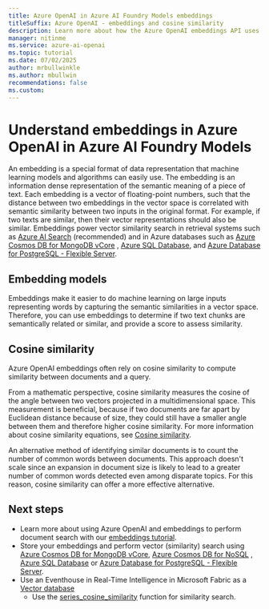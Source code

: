 ```yaml
---
title: Azure OpenAI in Azure AI Foundry Models embeddings
titleSuffix: Azure OpenAI - embeddings and cosine similarity
description: Learn more about how the Azure OpenAI embeddings API uses cosine similarity for document search and to measure similarity between texts.
manager: nitinme
ms.service: azure-ai-openai
ms.topic: tutorial
ms.date: 07/02/2025
author: mrbullwinkle
ms.author: mbullwin
recommendations: false
ms.custom:
---
```


# Understand embeddings in Azure OpenAI in Azure AI Foundry Models

An embedding is a special format of data representation that machine learning models and algorithms can easily use. The embedding is an information dense representation of the semantic meaning of a piece of text. Each embedding is a vector of floating-point numbers, such that the distance between two embeddings in the vector space is correlated with semantic similarity between two inputs in the original format. For example, if two texts are similar, then their vector representations should also be similar. Embeddings power vector similarity search in retrieval systems such as [Azure AI Search](/azure/search) (recommended) and in Azure databases such as [Azure Cosmos DB for MongoDB vCore](/azure/cosmos-db/mongodb/vcore/vector-search) ,  [Azure SQL Database](/azure/azure-sql/database/ai-artificial-intelligence-intelligent-applications?view=azuresql&preserve-view=true#vector-search), and [Azure Database for PostgreSQL - Flexible Server](/azure/postgresql/flexible-server/how-to-use-pgvector).

## Embedding models

Embeddings make it easier to do machine learning on large inputs representing words by capturing the semantic similarities in a vector space. Therefore, you can use embeddings to determine if two text chunks are semantically related or similar, and provide a score to assess similarity.

## Cosine similarity

Azure OpenAI embeddings often rely on cosine similarity to compute similarity between documents and a query.

From a mathematic perspective, cosine similarity measures the cosine of the angle between two vectors projected in a multidimensional space. This measurement is beneficial, because if two documents are far apart by Euclidean distance because of size, they could still have a smaller angle between them and therefore higher cosine similarity. For more information about cosine similarity equations, see [Cosine similarity](https://en.wikipedia.org/wiki/Cosine_similarity).

An alternative method of identifying similar documents is to count the number of common words between documents. This approach doesn't scale since an expansion in document size is likely to lead to a greater number of common words detected even among disparate topics. For this reason, cosine similarity can offer a more effective alternative.

## Next steps

* Learn more about using Azure OpenAI and embeddings to perform document search with our [embeddings tutorial](../tutorials/embeddings.md).
* Store your embeddings and perform vector (similarity) search using [Azure Cosmos DB for MongoDB vCore](/azure/cosmos-db/mongodb/vcore/vector-search), [Azure Cosmos DB for NoSQL](/azure/cosmos-db/rag-data-openai) ,  [Azure SQL Database](/azure/azure-sql/database/ai-artificial-intelligence-intelligent-applications?view=azuresql&preserve-view=true#vector-search) or [Azure Database for PostgreSQL - Flexible Server](/azure/postgresql/flexible-server/how-to-use-pgvector).
* Use an Eventhouse in Real-Time Intelligence in Microsoft Fabric as a [Vector database](/fabric/real-time-intelligence/vector-database)
    * Use the [series_cosine_similarity](/kusto/query/series-cosine-similarity-function?view=microsoft-fabric&preserve-view=true) function for similarity search.
